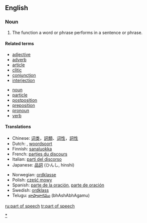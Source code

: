 ==English==
{{wikipedia}}

===Noun===
{{en-noun|sg=[[part]] of [[speech]]|pl=parts of speech}}
# {{grammar}} The function a word or phrase performs in a sentence or phrase.

====Related terms====
{{rel-top|parts of speech}}
*[[adjective]]
*[[adverb]]
*[[article]]
*[[clitic]]
*[[conjunction]]
*[[interjection]]
{{rel-mid}}
*[[noun]]
*[[particle]]
*[[postposition]]
*[[preposition]]
*[[pronoun]]
*[[verb]]
{{rel-bottom}}

====Translations====
{{trans-top|the function a word or phrase performs}}
*Chinese: [[词类]]，[[詞類]]、[[词性]]，[[詞性]]
*Dutch: {{t|nl|zinsdeel|n}}, [[woordsoort]]
*Finnish: [[sanaluokka]]
*French: [[parties du discours]]
*Italian: [[parti del discorso]]
*Japanese: [[品詞]] (ひんし, hinshi)
{{trans-mid}}
*Norwegian: [[ordklasse]]
*Polish: [[część mowy]] {{f}}
*Spanish: [[parte de la oración]], [[parte de oración]]
*Swedish: [[ordklass]] {{c}}
*Telugu: [[భాషాభాగము]] (bhAshAbhAgamu)
{{trans-bottom}}

[[Category:Parts of speech|*]]

[[ru:part of speech]]
[[tr:part of speech]]